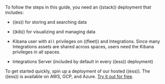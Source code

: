 

To follow the steps in this guide, you need an ((stack)) deployment that includes:

* ((es)) for storing and searching data
* ((kib)) for visualizing and managing data
* Kibana user with `All` privileges on ((fleet)) and Integrations. Since many
    Integrations assets are shared across spaces, users need the Kibana privileges
    in all spaces.

* Integrations Server (included by default in every ((ess)) deployment)

To get started quickly, spin up a deployment of our hosted ((ess)). The ((ess)) is
available on AWS, GCP, and Azure. [Try it out for free](((ess-trial))).